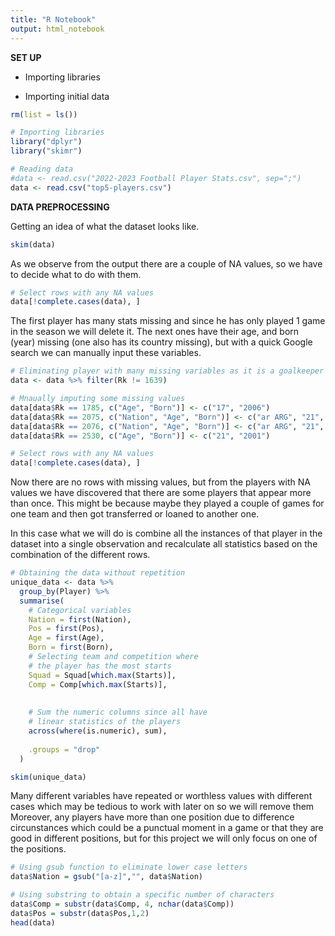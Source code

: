 ```yaml
---
title: "R Notebook"
output: html_notebook
---
```


**SET UP**

-   Importing libraries

-   Importing initial data

```r
rm(list = ls())

# Importing libraries
library("dplyr")
library("skimr")

# Reading data
#data <- read.csv("2022-2023 Football Player Stats.csv", sep=";")
data <- read.csv("top5-players.csv")
```

**DATA PREPROCESSING**

Getting an idea of what the dataset looks like.

```r
skim(data)
```

As we observe from the output there are a couple of NA values, so we have to decide what to do with them.

```r
# Select rows with any NA values
data[!complete.cases(data), ]
```

The first player has many stats missing and since he has only played 1 game in the season we will delete it. The next ones have their age, and born (year) missing (one also has its country missing), but with a quick Google search we can manually input these variables.

```r
# Eliminating player with many missing variables as it is a goalkeeper who did not play many games therefore, his stats won´t be important
data <- data %>% filter(Rk != 1639)

# Mnaually imputing some missing values
data[data$Rk == 1785, c("Age", "Born")] <- c("17", "2006")
data[data$Rk == 2075, c("Nation", "Age", "Born")] <- c("ar ARG", "21", "2002")
data[data$Rk == 2076, c("Nation", "Age", "Born")] <- c("ar ARG", "21", "2002")
data[data$Rk == 2530, c("Age", "Born")] <- c("21", "2001")

# Select rows with any NA values
data[!complete.cases(data), ]
```

Now there are no rows with missing values, but from the players with NA values we have discovered that there are some players that appear more than once. This might be because maybe they played a couple of games for one team and then got transferred or loaned to another one.

In this case what we will do is combine all the instances of that player in the dataset into a single observation and recalculate all statistics based on the combination of the different rows.

```r
# Obtaining the data without repetition
unique_data <- data %>%
  group_by(Player) %>%
  summarise(
    # Categorical variables
    Nation = first(Nation), 
    Pos = first(Pos),
    Age = first(Age), 
    Born = first(Born),
    # Selecting team and competition where
    # the player has the most starts
    Squad = Squad[which.max(Starts)],  
    Comp = Comp[which.max(Starts)],
    
    
    # Sum the numeric columns since all have 
    # linear statistics of the players
    across(where(is.numeric), sum),
    
    .groups = "drop"
  )

skim(unique_data)
```

Many different variables have repeated or worthless values with different cases which may be tedious to work with later on so we will remove them
Moreover, any players have more than one position due to difference circunstances which could be a punctual moment in a game or that they are good in different positions, but
for this project we will only focus on one of the positions.

```r
# Using gsub function to eliminate lower case letters
data$Nation = gsub("[a-z]","", data$Nation)

# Using substring to obtain a specific number of characters
data$Comp = substr(data$Comp, 4, nchar(data$Comp))
data$Pos = substr(data$Pos,1,2)
head(data)
```


```r

```